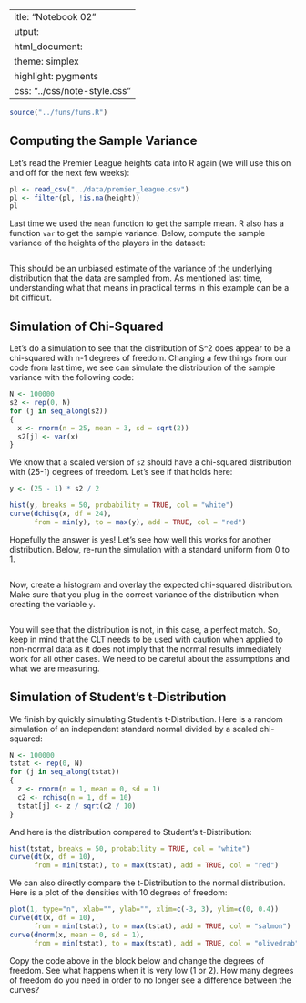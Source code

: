 ---
title: "Notebook 02"
output:
  html_document:
    theme: simplex
    highlight: pygments
    css: "../css/note-style.css"
---

```r
source("../funs/funs.R")
```

## Computing the Sample Variance

Let's read the Premier League heights data into R again
(we will use this on and off for the next few weeks):

```r
pl <- read_csv("../data/premier_league.csv")
pl <- filter(pl, !is.na(height))
pl
```

Last time we used the `mean` function to get the sample mean.
R also has a function `var` to get the sample variance. Below,
compute the sample variance of the heights of the players in the
dataset:

```r

```

This should be an unbiased estimate of the variance of the 
underlying distribution that the data are sampled from. As
mentioned last time, understanding what that means in practical
terms in this example can be a bit difficult.

## Simulation of Chi-Squared

Let's do a simulation to see that the distribution of S^2 does
appear to be a chi-squared with n-1 degrees of freedom. Changing
a few things from our code from last time, we see can simulate
the distribution of the sample variance with the following code:

```r
N <- 100000
s2 <- rep(0, N)
for (j in seq_along(s2))
{
  x <- rnorm(n = 25, mean = 3, sd = sqrt(2))
  s2[j] <- var(x)
}
```

We know that a scaled version of `s2` should have a chi-squared
distribution with (25-1) degrees of freedom. Let's see if that
holds here:

```r
y <- (25 - 1) * s2 / 2

hist(y, breaks = 50, probability = TRUE, col = "white")
curve(dchisq(x, df = 24),
      from = min(y), to = max(y), add = TRUE, col = "red")
```

Hopefully the answer is yes! Let's see how well this works for
another distribution. Below, re-run the simulation with a 
standard uniform from 0 to 1.

```r

```

Now, create a histogram and overlay the expected chi-squared 
distribution. Make sure that you plug in the correct variance
of the distribution when creating the variable `y`.

```r

```

You will see that the distribution is not, in this case, a 
perfect match. So, keep in mind that the CLT needs to be used
with caution when applied to non-normal data as it does not
imply that the normal results immediately work for all other
cases. We need to be careful about the assumptions and what we
are measuring.

## Simulation of Student's t-Distribution

We finish by quickly simulating Student's t-Distribution. Here 
is a random simulation of an independent standard normal divided
by a scaled chi-squared:

```r
N <- 100000
tstat <- rep(0, N)
for (j in seq_along(tstat))
{
  z <- rnorm(n = 1, mean = 0, sd = 1)
  c2 <- rchisq(n = 1, df = 10)
  tstat[j] <- z / sqrt(c2 / 10)
}
```

And here is the distribution compared to Student's
t-Distribution:

```r
hist(tstat, breaks = 50, probability = TRUE, col = "white")
curve(dt(x, df = 10),
      from = min(tstat), to = max(tstat), add = TRUE, col = "red")
```

We can also directly compare the t-Distribution to the normal
distribution. Here is a plot of the densities with 10 degrees
of freedom:

```r
plot(1, type="n", xlab="", ylab="", xlim=c(-3, 3), ylim=c(0, 0.4))
curve(dt(x, df = 10),
      from = min(tstat), to = max(tstat), add = TRUE, col = "salmon")
curve(dnorm(x, mean = 0, sd = 1),
      from = min(tstat), to = max(tstat), add = TRUE, col = "olivedrab")
```

Copy the code above in the block below and change the degrees of
freedom. See what happens when it is very low (1 or 2). How many
degrees of freedom do you need in order to no longer see a
difference between the curves?

```r

```

